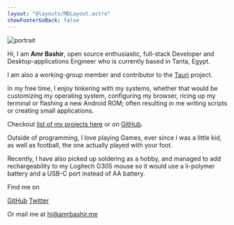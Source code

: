 ```yaml
---
layout: "@layouts/MDLayout.astro"
showFooterGoBack: false
---
```


<img src="/portrait.webp" alt="portrait" class="w-40 h-40 rd-50% mx-auto"/>

<br />

Hi, I am **Amr Bashir**, open source enthusiastic, full-stack Developer and Desktop-applications Engineer who is currently based in Tanta, Egypt.

I am also a working-group member and contributor to the [<span class="i-simple-icons-tauri mb-2px" /> Tauri](https://tauri.app) project.

In my free time, I enjoy tinkering with my systems, whether that would be customizing my operating system,
configuring my browser, ricing up my terminal or flashing a new Android ROM; often resulting in me writing
scripts or creating small applications.

Checkout [list of my projects here](/projects) or on [<span class="i-ri-github-line" /> GitHub](https://github.com/amrbashir).

Outside of programming, I love playing Games, ever since I was a little kid, as well as football, the one actually played with your foot.

Recently, I have also picked up soldering as a hobby, and managed to add rechargeability to my Logitech G305 mouse
so it would use a li-polymer battery and a USB-C port instead of AA battery.


<div class="separator w-50 m-auto my-10"></div>

Find me on

[<span class="i-ri-github-line" /> GitHub](https://github.com/amrbashir)
[<span class="i-ri-twitter-x-line" />Twitter](https://github.com/amrbashir)

Or mail me at hi@amrbashir.me

